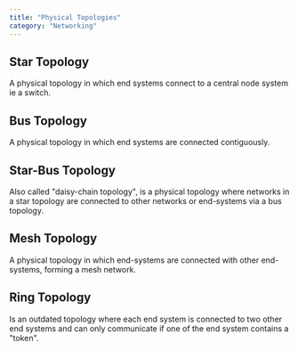 ```yaml
---
title: "Physical Topologies"
category: "Networking"
---
```


## Star Topology
A physical topology in which end systems connect to a central 
node system ie a switch.

## Bus Topology
A physical topology in which end systems are connected 
contiguously.

## Star-Bus Topology
Also called "daisy-chain topology", is a physical topology 
where networks in a star topology are connected to other 
networks or end-systems via a bus topology.

## Mesh Topology
A physical topology in which end-systems are connected with 
other end-systems, forming a mesh network.

## Ring Topology
Is an outdated topology where each end system is connected 
to two other end systems and can only communicate if one 
of the end system contains a "token".